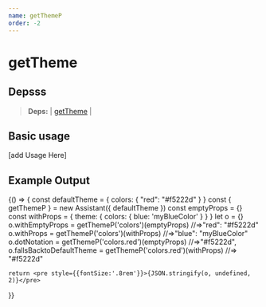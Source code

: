 ```yaml
---
name: getThemeP
order: -2
---
```



# getTheme


## Depsss
>**Deps:** | [getTheme](/get-theme) |

## Basic usage
[add Usage Here]
## Example Output
<Playground>
   {() => {
  const defaultTheme = { colors: { "red": "#f5222d" } }
const { getThemeP } = new Assistant({ defaultTheme })
const emptyProps = {}
const withProps = { theme: { colors: { blue: 'myBlueColor' } } }
let o = {}
o.withEmptyProps = getThemeP('colors')(emptyProps) //=>"red": "#f5222d"
o.withProps = getThemeP('colors')(withProps) //=>"blue": "myBlueColor"
o.dotNotation = getThemeP('colors.red')(emptyProps) //=>"#f5222d",
o.fallsBacktoDefaultTheme = getThemeP('colors.red')(withProps) //=> "#f5222d"

    return <pre style={{fontSize:'.8rem'}}>{JSON.stringify(o, undefined, 2)}</pre>
  }}

</Playground>
